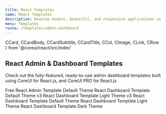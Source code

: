 ```yaml
---
title: React Templates
name: React Templates
description: Develop modern, beautiful, and responsive applications in half the time with high-performing and easy-to-customize react admin panels to cover any requirement.
menu: Templates
route: /templates/admin-dashboard
---
```


  CCard,
  CCardBody,
  CCardSubtitle,
  CCardTitle,
  CCol,
  CImage,
  CLink,
  CRow 
} from '@coreui/react/src/index'

## React Admin & Dashboard Templates

Check out the fully-featured, ready-to-use admin dashboard templates built using CoreUI for React.js, and CoreUI PRO for React.js

<CRow>
  <CCol md={6}>
    <CCard className="mb-4">
      <CCardBody>
        <CLink className="text-decoration-none text-reset" href="https://coreui.io/react/#compare" target="_blank">
          <CCardTitle>Free React Admin Template</CCardTitle>
          <CCardSubtitle className="mb-3 text-muted">Default Theme</CCardSubtitle>
          <CImage className="rounded shadow-sm" fluid src="https://coreui.io/images/templates/coreui_free_1440.webp" alt=""/>
        </CLink>
      </CCardBody>
    </CCard>
  </CCol>
  <CCol md={6}>
    <CCard className="mb-4">
      <CCardBody>
        <CLink className="text-decoration-none text-reset" href="https://coreui.io/product/react-dashboard-template/?theme=default-v3" target="_blank">
          <CCardTitle>React Dashboard Template</CCardTitle>
          <CCardSubtitle className="mb-3 text-muted">Default Theme v3</CCardSubtitle>
          <CImage className="rounded shadow-sm" fluid src="https://coreui.io/images/templates/coreui_pro_default_v3_1440.webp" alt=""/>
        </CLink>
      </CCardBody>
    </CCard>
  </CCol>
  <CCol md={6}>
    <CCard className="mb-4">
      <CCardBody>
        <CLink className="text-decoration-none text-reset" href="https://coreui.io/product/react-dashboard-template/?theme=light-v3" target="_blank">
          <CCardTitle>React Dashboard Template</CCardTitle>
          <CCardSubtitle className="mb-3 text-muted">Light Theme v3</CCardSubtitle>
          <CImage className="rounded shadow-sm" fluid src="https://coreui.io/images/templates/coreui_pro_light_v3_1440.webp" alt=""/>
        </CLink>
      </CCardBody>
    </CCard>
  </CCol>
  <CCol md={6}>
    <CCard className="mb-4">
      <CCardBody>
        <CLink className="text-decoration-none text-reset" href="https://coreui.io/product/react-dashboard-template/?theme=default" target="_blank">
          <CCardTitle>React Dashboard Template</CCardTitle>
          <CCardSubtitle className="mb-3 text-muted">Default Theme</CCardSubtitle>
          <CImage className="rounded shadow-sm" fluid src="https://coreui.io/images/templates/coreui_pro_default_1440.webp" alt=""/>
        </CLink>
      </CCardBody>
    </CCard>
  </CCol>
  <CCol md={6}>
    <CCard className="mb-4">
      <CCardBody>
        <CLink className="text-decoration-none text-reset" href="https://coreui.io/product/react-dashboard-template/?theme=light" target="_blank">
          <CCardTitle>React Dashboard Template</CCardTitle>
          <CCardSubtitle className="mb-3 text-muted">Light Theme</CCardSubtitle>
          <CImage className="rounded shadow-sm" fluid src="https://coreui.io/images/templates/coreui_pro_light_1440.webp" alt=""/>
        </CLink>
      </CCardBody>
    </CCard>
  </CCol>
  <CCol md={6}>
    <CCard className="mb-4">
      <CCardBody>
        <CLink className="text-decoration-none text-reset" href="https://coreui.io/product/react-dashboard-template/?theme=dark" target="_blank">
          <CCardTitle>React Dashboard Template</CCardTitle>
          <CCardSubtitle className="mb-3 text-muted">Dark Theme</CCardSubtitle>
          <CImage className="rounded shadow-sm" fluid src="https://coreui.io/images/templates/coreui_pro_dark_1440.webp" alt=""/>
        </CLink>
      </CCardBody>
    </CCard>
  </CCol>
</CRow>